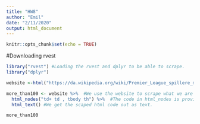 ---
title: "HW8"
author: "Emil"
date: "2/11/2020"
output: html_document
---

```{r setup, include=FALSE}
knitr::opts_chunk$set(echo = TRUE)
```


#Downloading rvest

```{r start of project}
library("rvest") #Loading the rvest and dplyr to be able to scrape.
library("dplyr")
```




```{r another scrape}

website <-html("https://da.wikipedia.org/wiki/Premier_League_spillere_med_100_eller_flere_m%C3%A5l") #We scrape wikipedia for pl players with more                                                                                                      #than 100 goals, and save the website.

more_than100 <- website %>%  #We use the website to scrape what we are interested in
  html_nodes("td+ td , tbody th") %>%  #The code in html_nodes is provided by selctor gadget and is the html parts we are scraping.
  html_text() #We get the scaped html code out as text.

more_than100

```




















